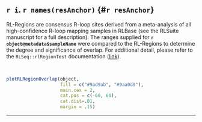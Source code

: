 ## `r i`. `r names(resAnchor)` {#`r resAnchor`}

RL-Regions are consensus R-loop sites derived from a meta-analysis of all high-confidence R-loop mapping samples in RLBase (see the RLSuite manuscript for a full description). The ranges supplied for **`r object@metadata$sampleName`** were compared to the RL-Regions to determine the degree and significance of overlap. For additional detail, please refer to the `RLSeq::rlRegionTest` documentation ([link](https://bishop-laboratory.github.io/RLSeq/reference/rlRegionTest.html){target="_blank"}).

<br>

```r
plotRLRegionOverlap(object,
                    fill = c("#9ad9ab", "#9aa0d9"),
                    main.cex = 2,
                    cat.pos = c(-60, 60),
                    cat.dist=.01,
                    margin = .15)
```

***

